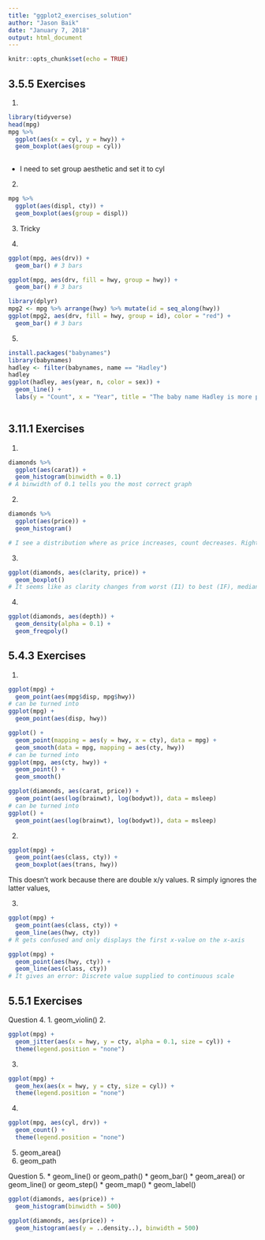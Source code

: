 ```yaml
---
title: "ggplot2_exercises_solution"
author: "Jason Baik"
date: "January 7, 2018"
output: html_document
---
```


```r
knitr::opts_chunk$set(echo = TRUE)
```


## 3.5.5 Exercises

1. 
```r
library(tidyverse)
head(mpg)
mpg %>% 
  ggplot(aes(x = cyl, y = hwy)) +
  geom_boxplot(aes(group = cyl))
  
```
* I need to set group aesthetic and set it to cyl

2. 
```r
mpg %>% 
  ggplot(aes(displ, cty)) +
  geom_boxplot(aes(group = displ))
```

3. Tricky

4. 
```r
ggplot(mpg, aes(drv)) +
  geom_bar() # 3 bars

ggplot(mpg, aes(drv, fill = hwy, group = hwy)) +
  geom_bar() # 3 bars

library(dplyr)
mpg2 <- mpg %>% arrange(hwy) %>% mutate(id = seq_along(hwy))
ggplot(mpg2, aes(drv, fill = hwy, group = id), color = "red") +
  geom_bar() # 3 bars
```

5.
```r
install.packages("babynames")
library(babynames)
hadley <- filter(babynames, name == "Hadley")
hadley
ggplot(hadley, aes(year, n, color = sex)) +
  geom_line() +
  labs(y = "Count", x = "Year", title = "The baby name Hadley is more popular among baby girls")
  
```

## 3.11.1 Exercises

1. 
```r
diamonds %>% 
  ggplot(aes(carat)) +
  geom_histogram(binwidth = 0.1)
# A binwidth of 0.1 tells you the most correct graph
```

2.
```r
diamonds %>% 
  ggplot(aes(price)) +
  geom_histogram()

# I see a distribution where as price increases, count decreases. Right-skewed.
```

3.
```r
ggplot(diamonds, aes(clarity, price)) +
  geom_boxplot()
# It seems like as clarity changes from worst (I1) to best (IF), median of prices decreases
```

4.
```r
ggplot(diamonds, aes(depth)) +
  geom_density(alpha = 0.1) +
  geom_freqpoly()
```

## 5.4.3  Exercises
1.
```r
ggplot(mpg) + 
  geom_point(aes(mpg$disp, mpg$hwy))
# can be turned into
ggplot(mpg) +
  geom_point(aes(disp, hwy))

ggplot() + 
  geom_point(mapping = aes(y = hwy, x = cty), data = mpg) + 
  geom_smooth(data = mpg, mapping = aes(cty, hwy)) 
# can be turned into
ggplot(mpg, aes(cty, hwy)) + 
  geom_point() +
  geom_smooth()

ggplot(diamonds, aes(carat, price)) +
  geom_point(aes(log(brainwt), log(bodywt)), data = msleep) 
# can be turned into
ggplot() +
  geom_point(aes(log(brainwt), log(bodywt)), data = msleep) 
```
2.
```r
ggplot(mpg) +
  geom_point(aes(class, cty)) +
  geom_boxplot(aes(trans, hwy))
```
This doesn't work because there are double x/y values. R simply ignores the latter values,

3. 
```r
ggplot(mpg) +
  geom_point(aes(class, cty)) +
  geom_line(aes(hwy, cty))
# R gets confused and only displays the first x-value on the x-axis

ggplot(mpg) +
  geom_point(aes(hwy, cty)) +
  geom_line(aes(class, cty))
# It gives an error: Discrete value supplied to continuous scale
```

## 5.5.1 Exercises

Question 4.
  1. geom_violin()
  2. 
```r
ggplot(mpg) +
  geom_jitter(aes(x = hwy, y = cty, alpha = 0.1, size = cyl)) +
  theme(legend.position = "none")
```
  3. 
```r
ggplot(mpg) +
  geom_hex(aes(x = hwy, y = cty, size = cyl)) +
  theme(legend.position = "none")
```
  4.
```r
ggplot(mpg, aes(cyl, drv)) +
  geom_count() +
  theme(legend.position = "none")
```
  5. geom_area()
  6. geom_path
  
Question 5.
* geom_line() or geom_path()
* geom_bar() 
* geom_area() or geom_line() or geom_step()
* geom_map()
* geom_label()

```r
ggplot(diamonds, aes(price)) +
  geom_histogram(binwidth = 500)

ggplot(diamonds, aes(price)) +
  geom_histogram(aes(y = ..density..), binwidth = 500)
```